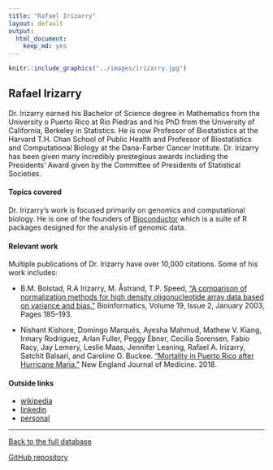 ```yaml
---
title: "Rafael Irizarry"
layout: default
output:
  html_document:
    keep_md: yes
---
```


::: {.grid}

::: {.g-col-4}
```r
knitr::include_graphics("../images/irizarry.jpg")
```
:::

:::{.g-col-8}
# Rafael Irizarry

Dr. Irizarry earned his Bachelor of Science degree in Mathematics from the University o Puerto Rico at Rio Piedras and his PhD from the University of California, Berkeley in Statistics.  He is now Professor of Biostatistics at the Harvard T.H. Chan School of Public Health and Professor of Biostatistics and Computational Biology at the Dana-Farber Cancer Institute.  Dr. Irizarry has been given many incredibly prestegious awards including the Presidents' Award given by the Committee of Presidents of Statistical Societies.

:::

:::


#### Topics covered

Dr. Irizarry's work is focused primarily on genomics and computational biology.  He is one of the founders of <a href = "https://www.bioconductor.org/" target = "_blank">Bioconductor</a> which is a suite of R packages designed for the analysis of genomic data.  

#### Relevant work

Multiple publications of Dr. Irizarry have over 10,000 citations.  Some of his work includes:

* B.M. Bolstad, R.A Irizarry, M. Åstrand, T.P. Speed, <a href = "https://academic.oup.com/bioinformatics/article/19/2/185/372664" target = "_blank">"A comparison of normalization methods for high density oligonucleotide array data based on variance and bias."</a> Bioinformatics, Volume 19, Issue 2, January 2003, Pages 185–193.

* Nishant Kishore, Domingo Marqués, Ayesha Mahmud, Mathew V. Kiang, Irmary Rodriguez, Arlan Fuller, Peggy Ebner, Cecilia Sorensen, Fabio Racy, Jay Lemery, Leslie Maas, Jennifer Leaning, Rafael A. Irizarry, Satchit Balsari, and Caroline O. Buckee. <a href = "https://www.nejm.org/doi/full/10.1056/nejmsa1803972" target = "_blank">"Mortality in Puerto Rico after Hurricane Maria."</a> New England Journal of Medicine.  2018.

#### Outside links

* [wikipedia](https://en.wikipedia.org/wiki/Rafael_Irizarry_(scientist))
* [linkedin](https://www.linkedin.com/in/rafael-irizarry-b64b23195/)
* [personal](https://rafalab.dfci.harvard.edu/)



----------------------

[Back to the full database](https://hardin47.github.io/CURV/)

[GitHub repository](https://github.com/hardin47/CURV/)

